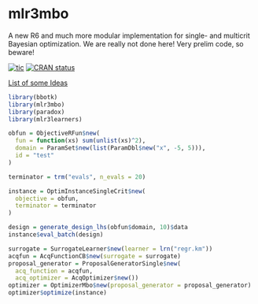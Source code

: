 # mlr3mbo

A new R6 and much more modular implementation for single- and multicrit Bayesian optimization.
We are really not done here! Very prelim code, so beware!

<!-- badges: start -->
[![tic](https://github.com/mlr-org/mlr3mbo/workflows/tic/badge.svg?branch=master)](https://github.com/mlr-org/mlr3mbo/actions)
[![CRAN status](https://www.r-pkg.org/badges/version/mlr3mbo)](https://cran.r-project.org/package=mlr3mbo)
<!-- badges: end -->

[List of some Ideas](https://github.com/mb706/okmbo/tree/master/todo-files)

```r
library(bbotk)
library(mlr3mbo)
library(paradox)
library(mlr3learners)

obfun = ObjectiveRFun$new(
  fun = function(xs) sum(unlist(xs)^2),
  domain = ParamSet$new(list(ParamDbl$new("x", -5, 5))),
  id = "test"
)

terminator = trm("evals", n_evals = 20)

instance = OptimInstanceSingleCrit$new(
  objective = obfun, 
  terminator = terminator
)

design = generate_design_lhs(obfun$domain, 10)$data
instance$eval_batch(design)

surrogate = SurrogateLearner$new(learner = lrn("regr.km"))
acqfun = AcqFunctionCB$new(surrogate = surrogate)
proposal_generator = ProposalGeneratorSingle$new(
  acq_function = acqfun, 
  acq_optimizer = AcqOptimizer$new())
optimizer = OptimizerMbo$new(proposal_generator = proposal_generator)
optimizer$optimize(instance)

```